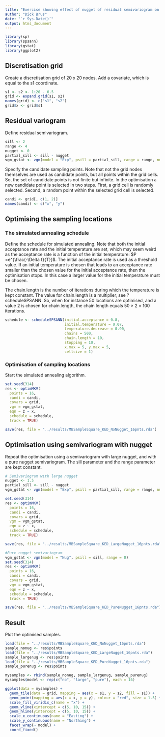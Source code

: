 ```yaml
---
title: "Exercise showing effect of nugget of residual semivariogram on optimised sampling pattern for kriging with an external drift"
author: "Dick Brus"
date: "`r Sys.Date()`"
output: html_document
---
```


```r
library(sp)
library(spsann)
library(gstat)
library(ggplot2)
```

## Discretisation grid

Create a discretisation grid of 20 x 20 nodes. Add a covariate, which is equal to the s1 coordinate.

```r
s1 <- s2 <- 1:20 - 0.5
grid <- expand.grid(s1, s2)
names(grid) <- c("s1", "s2")
grid$x <- grid$s1
```

## Residual variogram

Define residual semivariogram.

```r
sill <- 2
range <- 4
nugget <- 0
partial_sill <- sill - nugget
vgm_gstat <- vgm(model = "Exp", psill = partial_sill, range = range, nugget = nugget)
```

Specify the candidate sampling points. Note that not the grid nodes themselves are used as candidate points, but all points within the grid cells. So, the set of candidate points is not finite but infinite. In the optimisation a new candidate point is selected in two steps. First, a grid cell is randomly selected. Second, a random point within the selected grid cell is selected.

```r
candi <- grid[, c(1, 2)]
names(candi) <- c("x", "y")
```

## Optimising the sampling locations

### The simulated annealing schedule

Define the schedule for simulated annealing. Note that both the initial acceptance rate  and the initial temperature are set, which may seem weird as the acceptance rate is a function of the initial temperature: $P =e^{\frac{-\Delta f}{T}}$. The initial acceptance rate is used as a threshold value. If an initial temperature is chosen that leads to an acceptance rate smaller than the chosen value for the initial acceptance rate, then the optimisation stops. In this case a larger value for the initial temperature must be chosen.

The chain.length is the number of iterations during which the temperature is kept constant. The value for chain.length is a multiplier, see ?scheduleSPSANN. So, when for instance 50 locations are optimised, and a value 2 is chosen for chain.length, the chain length equals 50 $\times$ 2 = 100 iterations. 

```r
schedule <- scheduleSPSANN(initial.acceptance = 0.8,
                           initial.temperature = 0.07,
                           temperature.decrease = 0.90,
                           chains = 500,
                           chain.length = 10,
                           stopping = 10,
                           x.max = 5, y.max = 5,
                           cellsize = 1)
```

### Optimisation of sampling locations

Start the simulated annealing algorithm.

```r
set.seed(314)
res <- optimMKV(
  points = 16,
  candi = candi,
  covars = grid,
  vgm = vgm_gstat,
  eqn = z ~ x,
  schedule = schedule,
  track = TRUE)

save(res, file = "../results/MBSampleSquare_KED_NoNugget_16pnts.rda")
```

## Optimisation using semivariogram with nugget

Repeat the optimisation using a semivariogram with large nugget, and with a pure nugget semivariogram. The sill parameter and the range parameter are kept constant.

```r
# Semivariogram with large nugget
nugget <- 1.5
partial_sill <- sill - nugget
vgm_gstat <- vgm(model = "Exp", psill = partial_sill, range = range, nugget = nugget)

set.seed(314)
res <- optimMKV(
  points = 16,
  candi = candi,
  covars = grid,
  vgm = vgm_gstat,
  eqn = z ~ x,
  schedule = schedule,
  track = TRUE)

save(res, file = "../results/MBSampleSquare_KED_LargeNugget_16pnts.rda")

#Pure nugget semivariogram
vgm_gstat <- vgm(model = "Nug", psill = sill, range = 0)
set.seed(314)
res <- optimMKV(
  points = 16,
  candi = candi,
  covars = grid,
  vgm = vgm_gstat,
  eqn = z ~ x,
  schedule = schedule,
  track = TRUE)

save(res, file = "../results/MBSampleSquare_KED_PureNugget_16pnts.rda")
```


## Result

Plot the optimised samples.

```r
load(file = "../results/MBSampleSquare_KED_NoNugget_16pnts.rda")
sample_nonug <- res$points
load(file = "../results/MBSampleSquare_KED_LargeNugget_16pnts.rda")
sample_largenug <- res$points
load(file = "../results/MBSampleSquare_KED_PureNugget_16pnts.rda")
sample_purenug <- res$points

mysamples <- rbind(sample_nonug, sample_largenug, sample_purenug)
mysamples$model <- rep(c("no", "large", "pure"), each = 16)

ggplot(data = mysamples) +
  geom_tile(data = grid, mapping = aes(x = s1, y = s2, fill = s1)) +
  geom_point(mapping = aes(x = x, y = y), colour = "red", size = 1.5) +
  scale_fill_viridis_c(name = "x") +
  geom_vline(xintercept = c(5, 10, 15)) +
  geom_hline(yintercept = c(5, 10, 15)) +
  scale_x_continuous(name = "Easting") +
  scale_y_continuous(name = "Northing") +
  facet_wrap(~ model) +
  coord_fixed()
```


